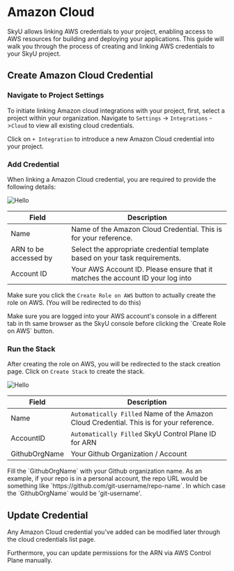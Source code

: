 
# Amazon Cloud

SkyU allows linking AWS credentials to your project, enabling access to AWS resources for building and deploying your applications. This guide will walk you through the process of creating and linking AWS credentials to your SkyU project.

## Create Amazon Cloud Credential

<Steps>

### Navigate to Project Settings

To initiate linking Amazon cloud integrations with your project, first, select a project within your organization. Navigate to `Settings` -> `Integrations` ->`Cloud` to view all existing cloud credentials.

Click on `+ Integration` to introduce a new Amazon Cloud credential into your project.

### Add Credential

When linking a Amazon Cloud credential, you are required to provide the following details:

<Image
  src="/assets/images/tutorials/cloud-providers/amazon-cloud/add-amazon-cloud.png"
  alt="Hello"
  width={300}
  height={500}
/>

| Field                 | Description                                                                     |
| --------------------- | ------------------------------------------------------------------------------- |
| Name                  | Name of the Amazon Cloud Credential. This is for your reference.                |
| ARN to be accessed by | Select the appropriate credential template based on your task requirements.     |
| Account ID            | Your AWS Account ID. Please ensure that it matches the account ID your log into |

Make sure you click the `Create Role on AWS` button to actually create the role on AWS. (You will be redirected to do this)

<Callout type="info">
  Make sure you are logged into your AWS account's console in a different tab in
  th same browser as the SkyU console before clicking the `Create Role on AWS`
  button.
</Callout>

### Run the Stack

After creating the role on AWS, you will be redirected to the stack creation page. Click on `Create Stack` to create the stack.

<Image
  src="/assets/images/tutorials/image-registry/amazon-ecr/create-stack.png"
  alt="Hello"
  width={700}
  height={500}
/>

| Field         | Description                                                                             |
| ------------- | --------------------------------------------------------------------------------------- |
| Name          | `Automatically Filled` Name of the Amazon Cloud Credential. This is for your reference. |
| AccountID     | `Automatically Filled` SkyU Control Plane ID for ARN                                    |
| GithubOrgName | Your Github Organization / Account                                                      |

 <Callout type="info">
 Fill the `GithubOrgName` with your Github organization name. As an example, if your repo is in a personal account, the repo URL would be something like `https://github.com/git-username/repo-name`. In which case the `GithubOrgName` would be 'git-username'.
 </Callout>
</Steps>

## Update Credential

Any Amazon Cloud credential you've added can be modified later through the cloud credentials list page.

Furthermore, you can update permissions for the ARN via AWS Control Plane manually.
